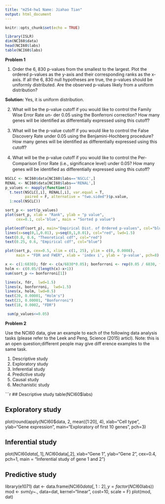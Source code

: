 ```yaml
---
title: "m254-hw1 Name: Jiahao Tian"
output: html_document
---
```


```r
knitr::opts_chunk$set(echo = TRUE)
```


```r
library(ISLR)
dim(NCI60$data)
head(NCI60$labs) 
table(NCI60$labs)
```
**Problem 1**

1. Order the 6, 830 p-values from the smallest to the largest. Plot the ordered p-values as the y-axis and their corresponding ranks as the x-axis. If all the 6, 830 null hypotheses are true, the p-values should be uniformly distributed. Are the observed p-values likely from a uniform distribution?

**Solution:** Yes, it is uniform distribution.

2. What will be the p-value cutoﬀ if you would like to control the Family Wise Error Rate un-
 der 0.05 using the Bonferroni correction? How many genes will be identiﬁed as differentially
 expressed using this cutoﬀ?
 
3. What will be the p-value cutoﬀ if you would like to control the False Discovery Rate under 0.05
 using the Benjamini-Hochberg procedure? How many genes will be identiﬁed as diﬀerentially
 expressed using this cutoﬀ?
 
4. What will be the p-value cutoﬀ if you would like to control the Per-Comparison Error Rate
 (i.e., signiﬁcance level) under 0.05? How many genes will be identiﬁed as diﬀerentially expressed
 using this cutoﬀ?
 

```r
NSCLC <- NCI60$data[NCI60$labs=='NSCLC',] 
RENAL <- NCI60$data[NCI60$labs=='RENAL',] 
p_values <- mapply(function(i) 
  t.test(NSCLC[,i], RENAL[,i], var.equal = T, 
         paired = F, alternative = "two.sided")$p.value, 
  1:ncol(NSCLC))

sort_p <- sort(p_values)
plot(sort_p, xlab = "Rank", ylab = "p value", 
     cex=0.1, col='blue', main = "Sorted p value")

plot(ecdf(sort_p), main="Empirical Dist. of Ordered p-values", col="blue")
lines(x=seq(0,1,0.01), y=seq(0,1,0.01), col="red", lwd=1.5)
text(0.8, 0.6, "Theoretical cdf", col="red")
text(0.25, 0.6, "Empirical cdf", col="blue")

plot(sort_p, cex=0.5, xlim = c(1, 25), ylim = c(0, 0.0008),
     main = "FDR and FWER", xlab = 'index i', ylab = 'p-value', pch=8)

x <- c(1:6830); fdr <- c(x/6830*0.05); bonforroni <- rep(0.05 / 6830, times=length(x));
holm <- c(0.05/(length(x)-x+1))
sum(sort_p <= bonforroni[1])

lines(x, fdr,  lwd=1.5)
lines(x, bonforroni,  lwd=1.5)
lines(x, holm, lwd=0.5)
text(20, 0.00001, "Holm's")
text(23, 0.00001, "Bonforroni")
text(18, 0.0002, "FDR")

 sum(p_values<=0.05)
```
 
**Problem 2**

Use the NCI60 data, give an example to each of the following data analysis tasks (please refer to the Leek and Peng, Science (2015) articl). Note: this is an open question;diﬀerent people may give diﬀ erence examples to the same task.

1. Descriptive study
2. Exploratory study
3. Inferential study
4. Predictive study
5. Causal study
6. Mechanistic study

```r
## Descriptive study
table(NCI60$labs)

## Exploratory study
plot(round(apply(NCI60$data, 2, mean)[1:20], 4), xlab="Cell type", 
     ylab="Gene expression", 
     main="Exploratory of first 10 genes", pch=3)

## Inferential study
plot(NCI60$data[,1], NCI60$data[,2], xlab="Gene 1", ylab="Gene 2", cex=0.4, 
     pch=1, main = "Inferential study of gene 1 and 2")

## Predictive study
library(e1071)
dat <- data.frame(NCI60$data[,1:2], y=factor(NCI60$labs))
mod <- svm(y~., data=dat, kernel="linear", cost=10, scale = F)
plot(mod, dat)